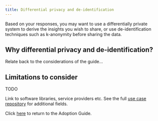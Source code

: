```yaml
---
title: Differential privacy and de-identification
---
```



Based on your responses, you may want to use a differentially private system to derive the insights you wish to share, or use de-identification techniques such as k-anonymity before sharing the data.

## Why differential privacy and de-identification?

Relate back to the considerations of the guide...

## Limitations to consider

TODO

<Collapse label="Technical resources">
  Link to software libraries, service providers etc.
</Collapse>

<Collapse label="Use Cases">
  See the full <a href="/repository">use case repository</a> for additional
  fields.
  <AdoptionGuideRepositoryTable pet="dp" />
</Collapse>

Click [here](/adoption-guide) to return to the Adoption Guide.
